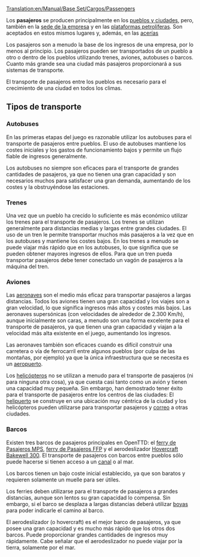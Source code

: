 [[Translation:en/Manual/Base Set/Cargos/Passengers]]

{{es/Carga| carga  = Pasajeros
| imagen =en/Town.png| producida =[[es/Manual/Pueblo|Pueblos]], [[es/Manual/Base Set/Industries/Plataforma petrolífera|Plataforma petrolífera]], [[es/Archive/Manual/Sede de la empresa|sede de la empresa]]
| aceptada  =[[es/Manual/Pueblo|Pueblos]], [[es/Manual/Base Set/Industries/Plataforma petrolífera|Plataforma petrolífera]], [[es/Manual/Base Set/Industries/Acería|Acería]], [[es/Archive/Manual/Sede de la empresa|sede de la empresa]]
}}
Los '''pasajeros''' se producen principalmente en los [[es/Manual/Pueblo|pueblos y ciudades]], pero, también en la [[es/Archive/Manual/Sede de la empresa|sede de la empresa]] y en las [[es/Manual/Base Set/Industries/Plataforma petrolífera|plataformas petrolíferas]].
Son aceptados en estos mismos lugares y, además, en las [[es/Manual/Base Set/Industries/Acería|acerías]]

Los pasajeros son a menudo la base de los ingresos de una empresa, por lo menos al principio. Los pasajeros pueden ser transportados de un pueblo a otro o dentro de los pueblos utilizando trenes, aviones, autobuses o barcos. Cuanto más grande sea una ciudad más pasajeros proporcionará a sus sistemas de transporte.

El transporte de pasajeros entre los pueblos es necesario para el crecimiento de una ciudad en todos los climas.

==Tipos de transporte==
===Autobuses===
En las primeras etapas del juego es razonable utilizar los autobuses para el transporte de pasajeros entre pueblos. El uso de autobuses mantiene los costes iniciales y los gastos de funcionamiento bajos y permite un flujo fiable de ingresos generalmente.

Los autobuses no siempre son eficaces para el transporte de grandes cantidades de pasajeros, ya que no tienen una gran capacidad y son necesarios muchos para satisfacer una gran demanda, aumentando de los costes y la obstruyéndose las estaciones.

===Trenes===
Una vez que un pueblo ha crecido lo suficiente es más económico utilizar los trenes para el transporte de pasajeros. Los trenes se utilizan generalmente para distancias medias y largas entre grandes ciudades. El uso de un tren le permite transportar muchos más pasajeros a la vez que en los autobuses y mantiene los costes bajos. En los trenes a menudo se puede viajar más rápido que en los autobuses, lo que significa que se pueden obtener mayores ingresos de ellos. Para que un tren pueda transportar pasajeros debe tener conectado un vagón de pasajeros a la máquina del tren.

===Aviones===
Las [[es/Manual/Aeronaves|aeronaves]] son el medio más eficaz para transportar pasajeros a largas distancias. Todos los aviones tienen una gran capacidad y los viajes son a gran velocidad, lo que significa ingresos más altos y costes más bajos. Las aeronaves supersónicas (con velocidades de alrededor de 2.300 Km/h), aunque inicialmente son caras, a menudo son una forma excelente para el transporte de pasajeros, ya que tienen una gran capacidad y viajan a la velocidad más alta existente en el juego, aumentando los ingresos.

Las aeronaves también son eficaces cuando es difícil construir una carretera o vía de ferrocarril entre algunos pueblos (por culpa de las montañas, por ejemplo) ya que la única infraestructura que se necesita es un [[es/Manual/Aeropuertos|aeropuerto]].

Los [[es/Helicópteros|helicópteros]] no se utilizan a menudo para el transporte de pasajeros (ni para ninguna otra cosa), ya que cuesta casi tanto como un avión y tienen una capacidad muy pequeña. Sin embargo, han demostrado tener éxito para el transporte de pasajeros entre los centros de las ciudades: El [[es/Manual/Aeropuertos#Helipuerto|helipuerto]] se construye en una ubicación muy céntrica de la ciudad y los helicópteros pueden utilizarse para transportar pasajeros y [[es/Manual/Base Set/Cargos/Correo|correo]] a otras ciudades.

===Barcos===
Existen tres barcos de pasajeros principales en OpenTTD: el [[es/Manual/Base Set/Ships/Ferry de Pasajeros MPS|ferry de Pasajeros MPS]], [[es/Manual/Base Set/Ships/Ferry de Pasajeros FFP|ferry de Pasajeros FFP]] y el aerodeslizador [[es/Manual/Base Set/Ships/Hovercraft Bakewell 300|Hovercraft Bakewell 300]]. El transporte de pasajeros con barcos entre pueblos sólo puede hacerse si tienen acceso a un [[es/Muelles|canal]] o al mar.

Los barcos tienen un bajo coste inicial establecido, ya que son baratos y requieren solamente un muelle para ser útiles.

Los ferries deben utilizarse para el transporte de pasajeros a grandes distancias, aunque son lentos su gran capacidad lo compensa. Sin embargo, si el barco se desplaza a largas distancias deberá utilizar [[es/Muelles|boyas]] para poder indicarle el camino al barco.

El aerodeslizador (o hovercraft) es el mejor barco de pasajeros, ya que posee una gran capacidad y es mucho más rápido que los otros dos barcos. Puede proporcionar grandes cantidades de ingresos muy rápidamente. Cabe señalar que el aerodeslizador no puede viajar por la tierra, solamente por el mar.